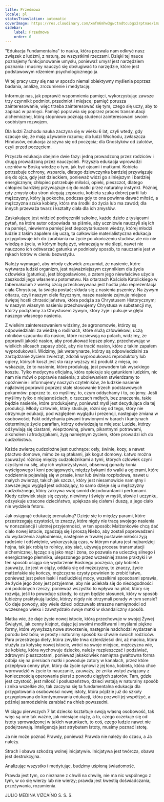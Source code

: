 ```yaml
---
title: Przedmowa
locale: pl
statusTranslation: automatic
coverImage: https://res.cloudinary.com/xmfm6mhw3gwctndtcubgx2rptnae/image/upload/v1740337243/small_cover_educacion_fundamental_a051170f1c.webp
sidebar:
    label: Przedmowa
    order: 0
---
```

"Edukacja Fundamentalna" to nauka, która pozwala nam odkryć nasz związek z ludźmi, z naturą, ze wszystkimi rzeczami. Dzięki tej nauce poznajemy funkcjonowanie umysłu, ponieważ umysł jest narzędziem poznania i musimy nauczyć się obsługiwać to narzędzie, które jest podstawowym rdzeniem psychologicznego ja.

W tej pracy uczy się nas w sposób niemal obiektywny myślenia poprzez badania, analizę, zrozumienie i medytację.

Informuje nas, jak poprawić wspomnienia pamięci, wykorzystując zawsze trzy czynniki: podmiot, przedmiot i miejsce; pamięć porusza zainteresowanie, więc trzeba zainteresować się tym, czego się uczy, aby to zapisać w pamięci. Pamięć poprawia się poprzez proces transmutacji alchemicznej, którą stopniowo poznają studenci zainteresowani swoim osobistym rozwojem.

Dla ludzi Zachodu nauka zaczyna się w wieku 6 lat, czyli wtedy, gdy szacuje się, że mają używanie rozumu; dla ludzi Wschodu, zwłaszcza Hindusów, edukacja zaczyna się od poczęcia; dla Gnostyków od zalotów, czyli przed poczęciem.

Przyszła edukacja obejmie dwie fazy: jedną prowadzoną przez rodziców i drugą prowadzoną przez nauczycieli. Przyszła edukacja wprowadzi uczniów w Boską wiedzę o tym, jak być ojcami i matkami. Kobieta potrzebuje ochrony, wsparcia, dlatego dziewczynka bardziej przywiązuje się do ojca, gdy jest dzieckiem, ponieważ widzi go silniejszym i bardziej energicznym; chłopiec potrzebuje miłości, opieki, pieszczot, dlatego chłopiec bardziej przywiązuje się do matki przez naturalny instynkt. Później, gdy zmysły obu stron ulegają zepsuciu, kobieta szuka dobrej partii lub mężczyzny, który ją pokocha, podczas gdy to ona powinna dawać miłość, a mężczyzna szuka kobiety, która ma środki do życia lub ma zawód; dla innych przeważa twarz i kształty ciała dla ich zmysłów.

Zaskakujące jest widzieć podręczniki szkolne, każde dzieło z tysiącami pytań, na które autor odpowiada na piśmie, aby uczniowie nauczyli się ich na pamięć, niewierna pamięć jest depozytariuszem wiedzy, której młodzi ludzie z takim zapałem się uczą, ta całkowicie materialistyczna edukacja przygotowuje ich do zarabiania na życie po ukończeniu studiów, ale nic nie wiedzą o życiu, w którym będą żyć, wkraczają w nie ślepi, nawet nie nauczono ich odtwarzać gatunku w podniosły sposób, to nauczanie jest w rękach łotrów w cieniu bezwstydu.

Należy wymagać, aby młody człowiek zrozumiał, że nasienie, które wytwarza ludzki organizm, jest najważniejszym czynnikiem dla życia człowieka (gatunku), jest błogosławione, a zatem jego niewłaściwe użycie zaszkodzi jego własnemu potomstwu. Na ołtarzach Kościoła Katolickiego w tabernakulum z wielką czcią przechowywana jest hostia jako reprezentacja ciała Chrystusa, ta święta postać; składa się z nasienia pszenicy. Na żywym ołtarzu, czyli naszym ciele fizycznym, nasze nasienie zajmuje miejsce świętej hostii chrześcijaństwa, która podąża za Chrystusem Historycznym; w naszym własnym nasieniu przechowujemy Chrystusa w substancji my, którzy podążamy za Chrystusem żywym, który żyje i pulsuje w głębi naszego własnego nasienia.

Z wielkim zainteresowaniem widzimy, że agronomowie, którzy są odpowiedzialni za wiedzę o roślinach, które służą człowiekowi, uczą rolników szacunku dla nasion, które rozsiewają na polach, widzimy, że poprawili jakość nasion, aby produkować lepsze plony, przechowując w wielkich silosach zapasy zbóż, aby nie tracić nasion, które z takim zapałem wyprodukowali. Widzimy, jak weterynarze, którzy są odpowiedzialni za zarządzanie życiem zwierząt, zdołali wyprodukować reproduktory lub ogiery, których koszt jest sto razy wyższy niż produkt z mięsa, co wskazuje, że to nasienie, które produkują, jest powodem tak wysokiego kosztu. Tylko medycyna oficjalna, która opiekuje się gatunkiem ludzkim, nic nam nie mówi o poprawie nasienia; z ubolewaniem stwierdzamy to opóźnienie i informujemy naszych czytelników, że ludzkie nasienie najłatwiej poprawić poprzez stałe stosowanie trzech podstawowych pokarmów: poprzez to, co myślimy, to, czym oddychamy i to, co jemy. Jeśli myślimy tylko o niejasnościach, o rzeczach mdłych, bez znaczenia, takie będzie nasienie, które produkujemy, ponieważ myśl jest decydująca dla tej produkcji. Młody człowiek, który studiuje, różni się od tego, który nie otrzymuje edukacji, pod względem wyglądu i prezencji, następuje zmiana w osobowości; Fakt oddychania piwami trawionymi w barach i kantynach determinuje życie parafian, którzy odwiedzają te miejsca: Ludzie, którzy odżywiają się ciastami, wieprzowiną, piwem, pikantnymi potrawami, alkoholem i afrodyzjakami, żyją namiętnym życiem, które prowadzi ich do cudzołóstwa.

Każde zwierzę cudzołożne jest cuchnące: osły, świnie, kozy, a nawet ptactwo domowe, mimo że są ptakami, jak kogut domowy. Łatwo można zauważyć różnicę między cudzołożnikami a tymi, których człowiek czyni czystymi na siłę, aby ich wykorzystywać, obserwuj gonady konia wyścigowego i koni pociągowych, między bykami do walki a ogierami, które codziennie pojawiają się w prasie, knur lub świnia rozpłodowa, nawet u małych zwierząt, takich jak szczur, który jest niesamowicie namiętny i zawsze jego wygląd jest odrażający, to samo dzieje się u mężczyzny cudzołożnego, który zakrywa swój smród dezodorantami i perfumami. Kiedy człowiek staje się czysty, niewinny i święty w myśli, słowie i uczynku, odzyskuje utracone dzieciństwo, upiększa się ciałem i duszą, a jego ciało nie wydziela fetoru.

Jak osiągnąć edukację prenatalną? Dzieje się to między parami, które przestrzegają czystości, to znaczy, które nigdy nie tracą swojego nasienia w nonszalancji i ulotnej przyjemności, w ten sposób: Małżonkowie chcą dać ciało nowej istocie, zgadzają się i proszą Niebo, aby zostali poprowadzeni do wydarzenia zapłodnienia, następnie w trwałej postawie miłości żyją radośnie i odświętnie, wykorzystują czas, w którym natura jest najbardziej hojna, tak jak robią to rolnicy, aby siać, używają procesu transmutacji alchemicznej, łącząc się jako mąż i żona, co pozwala na ucieczkę silnego i energicznego plemnika, ulepszonego przez wcześniej znane praktyki i w ten sposób osiąga się wydarzenie Boskiego poczęcia, gdy kobieta zauważy, że jest w ciąży, oddala się od mężczyzny, to znaczy, życie małżeńskie się kończy, mężczyzna czysty powinien to zrobić łatwo, ponieważ jest pełen łaski i nadludzkiej mocy, wszelkimi sposobami sprawia, że życie jego żony jest przyjemne, aby nie uciekała się do niedogodności ani podobnych rzeczy, ponieważ wszystko to wpływa na płód, który się rozwija, jeśli to powoduje szkody, to czym będzie stosunek, który w sposób lubieżny praktykują ludzie, którzy nigdy nie otrzymali porady w tym sensie? Co daje powody, aby wiele dzieci odczuwało straszne namiętności od wczesnego wieku i zawstydzało swoje matki w skandaliczny sposób.

Matka wie, że daje życie nowej istocie, którą przechowuje w swojej Żywej Świątyni, jak cenny klejnot, dając jej swoimi modlitwami i myślami piękne formy, które wywyższą nowe stworzenie, następnie nadchodzi wydarzenie porodu bez bólu; w prosty i naturalny sposób ku chwale swoich rodziców. Para przestrzega diety, która zwykle trwa czterdzieści dni, aż macica, która służyła za kołyskę nowej istocie, wróci na swoje miejsce, mężczyzna wie, że kobietę, która wychowuje dziecko, należy rozpieszczać i podziwiać, zdrowymi pieszczotami, ponieważ jakakolwiek namiętna gwałtowna forma odbija się na piersiach matki i powoduje zatory w kanałach, przez które przepływa cenny płyn, który da życie synowi z jej łona, kobieta, która chce wprowadzić w życie to nauczanie, zauważy, że znika wstyd związany z koniecznością operowania piersi z powodu ciągłych zatorów. Tam, gdzie jest czystość, jest miłość i posłuszeństwo, dzieci wstają w naturalny sposób i znika wszelkie zło, tak zaczyna się ta fundamentalna edukacja dla przygotowania osobowości nowej istoty, która pójdzie już do szkoły przygotowana do kontynuowania edukacji, która pozwoli jej współżyć, a później samodzielnie zarabiać na chleb powszedni.

W ciągu pierwszych 7 lat dziecko kształtuje swoją własną osobowość, tak więc są one tak ważne, jak miesiące ciąży, a to, czego oczekuje się od istoty sprowadzonej w takich warunkach, to coś, czego ludzie nawet nie podejrzewają. Inteligencja jest atrybutem Istoty, musimy poznać Istotę.

Ja nie może poznać Prawdy, ponieważ Prawda nie należy do czasu, a Ja należy.

Strach i obawa szkodzą wolnej inicjatywie. Inicjatywa jest twórcza, obawa jest destrukcyjna.

Analizując wszystko i medytując, budzimy uśpioną świadomość.

Prawda jest tym, co nieznane z chwili na chwilę, nie ma nic wspólnego z tym, w co się wierzy lub nie wierzy; prawda jest kwestią doświadczania, przeżywania, rozumienia.

JULIO MEDINA VIZCAÍNO
S. S. S.

